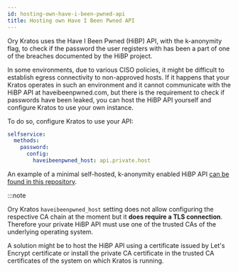 ```yaml
---
id: hosting-own-have-i-been-pwned-api
title: Hosting own Have I Been Pwned API
---
```


Ory Kratos uses the Have I Been Pwned (HiBP) API, with the k-anonymity flag,
to check if the password the user registers with has been a part of one 
of the breaches documented by the HiBP project.

In some environments, due to various CISO policies, it might be difficult to
establish egress connectivity to non-approved hosts. If it happens that your
Kratos operates in such an environment and it cannot communicate with the HiBP
API at haveibeenpwned.com, but there is the requirement to check if passwords
have been leaked, you can host the HiBP API yourself and configure Kratos to
use your own instance.

To do so, configure Kratos to use your API:

```yaml title="path/to/kratos/config.yml
selfservice:
  methods:
    password:
      config:
        haveibeenpwned_host: api.private.host
```

An example of a minimal self-hosted, k-anonymity enabled HiBP API [can be found
in this repository](https://github.com/radekg/hibp).

:::note

Ory Kratos `haveibeenpwned_host` setting does not allow configuring the
respective CA chain at the moment but it **does require a TLS connection**.
Therefore your private HiBP API must use one of the trusted CAs of the
underlying operating system.

A solution might be to host the HiBP API using a certificate issued by
Let's Encrypt certificate or install the private CA certificate in the
trusted CA certificates of the system on which Kratos is running.
